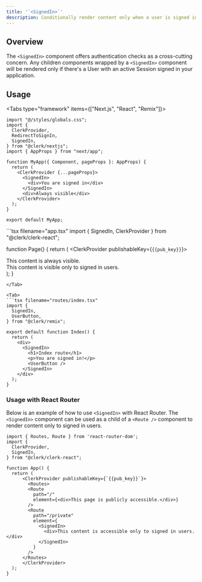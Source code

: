 ```yaml
---
title: '`<SignedIn>`'
description: Conditionally render content only when a user is signed in.
---
```


## Overview
The `<SignedIn>` component offers authentication checks as a cross-cutting concern. Any children components wrapped by a `<SignedIn>` component will be rendered only if there's a User with an active Session signed in your application.

## Usage

<InjectKeys>

<Tabs type="framework" items={["Next.js", "React", "Remix"]}>
  <Tab>
  ```tsx filename="app.tsx"
  import "@/styles/globals.css";
  import {
    ClerkProvider,
    RedirectToSignIn,
    SignedIn,
  } from "@clerk/nextjs";
  import { AppProps } from "next/app";

  function MyApp({ Component, pageProps }: AppProps) {
    return (
      <ClerkProvider {...pageProps}>
        <SignedIn>
          <div>You are signed in</div>
        </SignedIn>
        <div>Always visible</div>
      </ClerkProvider>
    );
  }

  export default MyApp;

  ```
  </Tab>

  <Tab>
  ```tsx filename="app.tsx"
  import { SignedIn, ClerkProvider } from "@clerk/clerk-react";

  function Page() {
    return (
      <ClerkProvider publishableKey={`{{pub_key}}`}>
        <section>
          <div>
            This content is always visible.
          </div>
          <SignedIn>
            <div>
              This content is visible only to
              signed in users.
            </div>
          </SignedIn>
        </section>
      </ClerkProvider>
    );
  }
  ```
  </Tab>

  <Tab>
  ```tsx filename="routes/index.tsx"
  import {
    SignedIn,
    UserButton,
  } from "@clerk/remix";

  export default function Index() {
    return (
      <div>
        <SignedIn>
          <h1>Index route</h1>
          <p>You are signed in!</p>
          <UserButton />
        </SignedIn>
      </div>
    );
  }
  ```
  </Tab>
</Tabs>

</InjectKeys>

### Usage with React Router

Below is an example of how to use `<SignedIn>` with React Router. The `<SignedIn>` component can be used as a child of a `<Route />` component to render content only to signed in users.

```tsx filename="app.tsx"
import { Routes, Route } from 'react-router-dom';
import {
  ClerkProvider,
  SignedIn,
} from "@clerk/clerk-react";

function App() {
  return (
      <ClerkProvider publishableKey={`{{pub_key}}`}>
        <Routes>
        <Route
          path="/"
          element={<div>This page is publicly accessible.</div>}
        />
        <Route
          path="/private"
          element={
            <SignedIn>
              <div>This content is accessible only to signed in users.</div>
            </SignedIn>
          }
        />
      </Routes>
      </ClerkProvider>
  );
}
```
